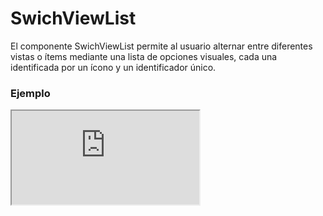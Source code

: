 # SwichViewList

El componente SwichViewList permite al usuario alternar entre diferentes vistas o ítems mediante una lista de opciones visuales, cada una identificada por un ícono y un identificador único.


### Ejemplo

<Iframe
  minHeightIframe="30dvh"
  src="https://fenextjs-component-storybook.vercel.app/iframe.html?args=&id=swichview-list--index&viewMode=story"
/>

### Importación

Para importar el componente SwichViewList, se puede hacer desde fenextjs

```tsx copy
import { SwichViewList } from "fenextjs";
```

### Parámetros

| Parámetro    | Tipo                            | Requerido | Default             | Descripcion                                                            |
| ------------ | ------------------------------- | --------- | ------------------- | ---------------------------------------------------------------------- |
| className    | string                          | no        | ""                  | Clase CSS para el contenedor del componente.                           |
| defaultValue | T                               | no        | undefined           | Valor predeterminado de la opción seleccionada.                        |
| onChange     | (e?: T) =\> void                | no        | undefined           | Función de cambio que se ejecuta al seleccionar una nueva opción.      |
| list         | \{ id: T; icon: ReactNode; \}[] | no        | []                  | Lista de ítems con íconos y identificadores únicos para cada opción.   |
| name         | string                          | no        | "fenext-swich-view" | Nombre del grupo de opciones, útil para identificación en formularios. |

### Storybook

Para ver el storybook del componente lo puede hacer con este [link](https://fenextjs-component-storybook.vercel.app/?path=/story/swichview-list--index)

### Usos

- Ejemplo básico

```tsx copy
<SwichViewList
  list={[
    { id: "1", icon: <Icon1 /> },
    { id: "2", icon: <Icon2 /> },
  ]}
/>
```

- Con valor predeterminado y función de cambio

```tsx copy
<SwichViewList
  defaultValue="1"
  onChange={(e) => console.log("Seleccionado:", e)}
  list={[
    { id: "1", icon: <Icon1 /> },
    { id: "2", icon: <Icon2 /> },
  ]}
/>
```

- Uso en un formulario

```tsx copy
<SwichViewList
  name="viewSwitch"
  list={[
    { id: "grid", icon: <GridIcon /> },
    { id: "list", icon: <ListIcon /> },
  ]}
/>
```

